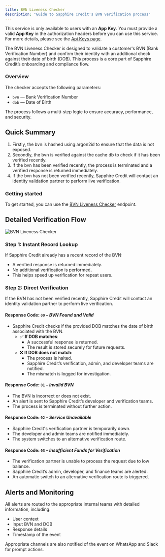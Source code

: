 ```yaml
---
title: BVN Liveness Checker
description: "Guide to Sapphire Credit's BVN verification process"
---
```


<Warning>This service is only available to users with an **App Key**. You must provide a valid **App Key** in the authorization headers before you can use this service. For more details, please see the [Api Keys page](/apikeys#1-app-key).</Warning>

The BVN Liveness Checker is designed to validate a customer's BVN (Bank Verification Number) and confirm their identity with an additional check against their date of birth (DOB). This process is a core part of Sapphire Credit’s onboarding and compliance flow.

### Overview

The checker accepts the following parameters:

- `bvn` — Bank Verification Number
- `dob` — Date of Birth

The process follows a multi-step logic to ensure accuracy, performance, and security.

## Quick Summary

1. Firstly, the bvn is hashed using argon2id to ensure that the data is not exposed.
2. Secondly, the bvn is verified against the cache db to check if it has been verified recently.
3. If the bvn has been verified recently, the process is terminated and a verified response is returned immediately.
4. If the bvn has not been verified recently, Sapphire Credit will contact an identity validation partner to perform live verification.

### Getting started

To get started, you can use the [BVN Liveness Checker](/api-reference/endpoint/get) endpoint.

## Detailed Verification Flow

<img
	className="block "
	src="/images/liveness.png"
	alt="BVN Liveness Checker"
/>

### Step 1: Instant Record Lookup

If Sapphire Credit already has a recent record of the BVN:

- A verified response is returned immediately.
- No additional verification is performed.
- This helps speed up verification for repeat users.

### Step 2: Direct Verification

If the BVN has not been verified recently, Sapphire Credit will contact an identity validation partner to perform live verification.

#### Response Code: `00` – _BVN Found and Valid_

- Sapphire Credit checks if the provided DOB matches the date of birth associated with the BVN.
  - ✅ **If DOB matches**:
    - A successful response is returned.
    - The result is stored securely for future requests.
  - ❌ **If DOB does not match**:
    - The process is halted.
    - Sapphire Credit’s verification, admin, and developer teams are notified.
    - The mismatch is logged for investigation.

#### Response Code: `01` – _Invalid BVN_

- The BVN is incorrect or does not exist.
- An alert is sent to Sapphire Credit’s developer and verification teams.
- The process is terminated without further action.

#### Response Code: `02` – _Service Unavailable_

- Sapphire Credit's verification partner is temporarily down.
- The developer and admin teams are notified immediately.
- The system switches to an alternative verification route.

#### Response Code: `03` – _Insufficient Funds for Verification_

- The verification partner is unable to process the request due to low balance.
- Sapphire Credit’s admin, developer, and finance teams are alerted.
- An automatic switch to an alternative verification route is triggered.

## Alerts and Monitoring

All alerts are routed to the appropriate internal teams with detailed information, including:

- User context
- Input BVN and DOB
- Response details
- Timestamp of the event

Appropriate channels are also notified of the event on WhatsApp and Slack for prompt actions.
